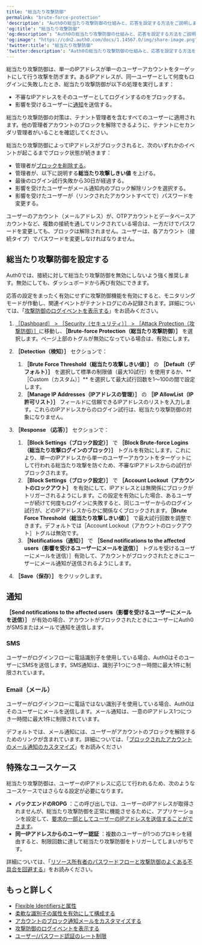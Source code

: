 ---
title: "総当たり攻撃防御"
permalink: "brute-force-protection"
'description': "Auth0の総当たり攻撃防御の仕組みと、応答を設定する方法をご説明します。"
'og:title': "総当たり攻撃防御"
'og:description': "Auth0の総当たり攻撃防御の仕組みと、応答を設定する方法をご説明します。"
'og:image': "https://cdn2.auth0.com/docs/1.14567.0/img/share-image.png"
'twitter:title': "総当たり攻撃防御"
'twitter:description': "Auth0の総当たり攻撃防御の仕組みと、応答を設定する方法をご説明します。"
---

総当たり攻撃防御は、単一のIPアドレスが単一のユーザーアカウントをターゲットにして行う攻撃を防ぎます。あるIPアドレスが、同一ユーザーとして何度もログインに失敗したとき、総当たり攻撃防御が以下の処理を実行します：

* 不審なIPアドレスをそのユーザーとしてログインするのをブロックする。
* 影響を受けるユーザーに[通知](#notifications)を送信する。

<Warning>

総当たり攻撃防御の対策は、テナント管理者を含むすべてのユーザーに適用されます。他の管理者アカウントのブロックを解除できるように、テナントにセカンダリ管理者がいることを確認してください。

</Warning>

総当たり攻撃防御によってIPアドレスがブロックされると、次のいずれかのイベントが起こるまでブロック状態が続きます：

* 管理者が[ブロックを削除する](/ja-jp/api/management/v2/#!/User_Blocks/get_user_blocks)。
* 管理者が、以下に説明する**総当たり攻撃しきい値** を上げる。
* 最後のログイン試行失敗から30日が経過する。
* 影響を受けたユーザーがメール通知内のブロック解除リンクを選択する。
* 影響を受けたユーザーが（リンクされたアカウントすべてで）パスワードを変更する。

<Callout icon="file-lines" color="#0EA5E9" iconType="regular">

ユーザーのアカウント（メールアドレス）が、OTPアカウントとデータベースアカウントなど、複数の接続を通してリンクされている場合は、一方だけでパスワードを変更しても、ブロックは解除されません。ユーザーは、各アカウント（接続タイプ）でパスワードを変更しなければなりません。

</Callout>

## 総当たり攻撃防御を設定する

Auth0では、接続に対して総当たり攻撃防御を無効にしないよう強く推奨します。無効にしても、ダッシュボードから再び有効にできます。

<Warning>

応答の設定をまったく有効にせずに攻撃防御機能を有効にすると、モニタリングモードが作動し、関連イベントがテナントログにのみ記録されます。詳細については、「[攻撃防御のログイベントを表示する](/ja-jp/attack-protection/view-attack-protection-events)」をお読みください。

</Warning>

1. [［Dashboard］ > ［Security（セキュリティ）］ > ［Attack Protection（攻撃防御）］](https://manage.auth0.com/#/security/attack-protection)に移動し、**［Brute-force Protection（総当たり攻撃防御）］** を選択します。ページ上部のトグルが無効になっている場合は、有効にします。
2. **［Detection（検知）］** セクションで：

   1. **［Brute Force Threshold（総当たり攻撃しきい値）］** の **［Default（デフォルト）］** を選択して標準の制限値（最大10試行）を使用するか、** ［Custom（カスタム）］** を選択して最大試行回数を1～100の間で設定します。
   2. **［Manage IP Addresses（IPアドレスの管理）］** の **［IP AllowList（IP許可リスト）］** フィールドに信頼できるIPアドレスのリストを入力します。これらのIPアドレスからのログイン試行は、総当たり攻撃防御の対象になりません。
3. **［Response （応答）］** セクションで：

   1. **［Block Settings（ブロック設定）］** で **［Block Brute-force Logins（総当たり攻撃ログインのブロック）］** トグルを有効にします。これにより、単一のIPアドレスから単一のユーザーアカウントをターゲットにして行われる総当たり攻撃を防ぐため、不審なIPアドレスからの試行がブロックされます。
   2. **［Block Settings（ブロック設定）］** で **［Account Lockout（アカウントのロックアウト］** を有効にして、IPアドレスとは無関係にブロックがトリガーされるようにします。この設定を有効にした場合、あるユーザーが続けて何度もログインに失敗すると、同じユーザーからのログイン試行が、どのIPアドレスからかに関係なくブロックされます。**［Brute Force Threshold（総当たり攻撃しきい値）］** で最大試行回数を調整できます。デフォルトでは［Account Lockout（アカウントのロックアウト］トグルは無効です。
   3. **［Notifications（通知）］** で **［Send notifications to the affected users（影響を受けるユーザーにメールを送信）］** トグルを受けるユーザーにメールを送信）］有効して、アカウントがブロックされたときにユーザーにメール通知が送信されるようにします。
4. **［Save（保存）］** をクリックします。

## 通知

**［Send notifications to the affected users（影響を受けるユーザーにメールを送信）］** が有効の場合、アカウントがブロックされたときにユーザーにAuth0がSMSまたはメールで通知を送信します。

### SMS

ユーザーがログインフローに電話識別子を使用している場合、Auth0はそのユーザーにSMSを送信します。SMS通知は、識別子1つにつき一時間に最大1件に制限されています。

### Email（メール）

ユーザーがログインフローに電話ではない識別子を使用している場合、Auth0はそのユーザーにメールを送信します。メール通知は、一意のIPアドレス1つにつき一時間に最大1件に制限されています。

デフォルトでは、メール通知には、ユーザーがアカウントのブロックを解除するためのリンクが含まれています。詳細については、「[ブロックされたアカウントのメール通知のカスタマイズ](/ja-jp/customize/email/customize-blocked-account-emails)」をお読みください

## 特殊なユースケース

総当たり攻撃防御は、ユーザーのIPアドレスに応じて行われるため、次のようなユースケースではさらなる設定が必要になります。

* **バックエンドのROPG** ：この呼び出しでは、ユーザーのIPアドレスが取得されませんが、総当たり攻撃防御を正常に機能させるために、アプリケーションを設定して、[要求の一部としてユーザーのIPアドレスを送信することができます](/ja-jp/authorization/avoid-common-issues-with-resource-owner-password-flow-and-attack-protection#configure-your-application-to-trust-the-ip-address)。
* **同一IPアドレスからのユーザー認証** ：複数のユーザーが1つのプロキシを経由すると、制限回数に達して総当たり攻撃防御をトリガーしてしまいがちです。

詳細については、「[リソース所有者のパスワードフローと攻撃防御のよくある不具合を回避する](/ja-jp/get-started/authentication-and-authorization-flow/resource-owner-password-flow/avoid-common-issues-with-resource-owner-password-flow-and-attack-protection)」をお読みください。

## もっと詳しく

* [Flexible Identifiersと属性](/ja-jp/authenticate/database-connections/flexible-identifiers-and-attributes)
* [柔軟な識別子の属性を有効にして構成する](/ja-jp/authenticate/database-connections/activate-and-configure-attributes-for-flexible-identifiers)
* [アカウントのブロック通知メールをカスタマイズする](/ja-jp/customize/email/customize-blocked-account-emails)
* [攻撃防御のログイベントを表示する](/ja-jp/secure/attack-protection/view-attack-protection-events)
* [ユーザー/パスワード認証のレート制限](/ja-jp/troubleshoot/customer-support/operational-policies/rate-limit-policy/database-connections-rate-limits)
